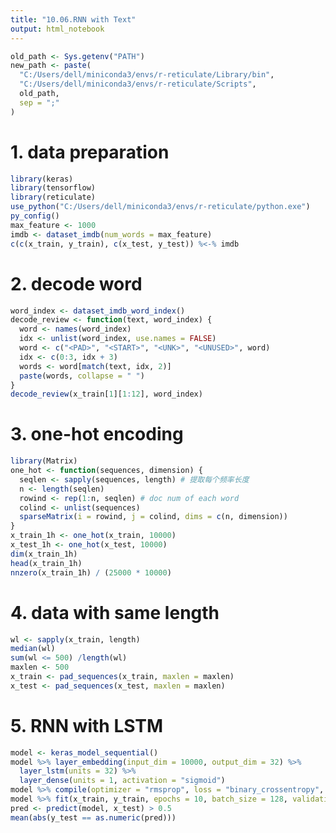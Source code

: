 ```yaml
---
title: "10.06.RNN with Text"
output: html_notebook
---
```

```r
old_path <- Sys.getenv("PATH")
new_path <- paste(
  "C:/Users/dell/miniconda3/envs/r-reticulate/Library/bin",
  "C:/Users/dell/miniconda3/envs/r-reticulate/Scripts",
  old_path,
  sep = ";"
)
```

# 1. data preparation
```r
library(keras)
library(tensorflow)
library(reticulate)
use_python("C:/Users/dell/miniconda3/envs/r-reticulate/python.exe")
py_config()
max_feature <- 1000
imdb <- dataset_imdb(num_words = max_feature)
c(c(x_train, y_train), c(x_test, y_test)) %<-% imdb
```

# 2. decode word
```r
word_index <- dataset_imdb_word_index()
decode_review <- function(text, word_index) {
  word <- names(word_index)
  idx <- unlist(word_index, use.names = FALSE)
  word <- c("<PAD>", "<START>", "<UNK>", "<UNUSED>", word)
  idx <- c(0:3, idx + 3)
  words <- word[match(text, idx, 2)]
  paste(words, collapse = " ")
}
decode_review(x_train[1][1:12], word_index)
```
# 3. one-hot encoding
```r
library(Matrix)
one_hot <- function(sequences, dimension) {
  seqlen <- sapply(sequences, length) # 提取每个频率长度
  n <- length(seqlen)
  rowind <- rep(1:n, seqlen) # doc num of each word
  colind <- unlist(sequences)
  sparseMatrix(i = rowind, j = colind, dims = c(n, dimension))
}
x_train_1h <- one_hot(x_train, 10000)
x_test_1h <- one_hot(x_test, 10000)
dim(x_train_1h)
head(x_train_1h)
nnzero(x_train_1h) / (25000 * 10000)
```
# 4. data with same length

```r
wl <- sapply(x_train, length)
median(wl)
sum(wl <= 500) /length(wl)
maxlen <- 500
x_train <- pad_sequences(x_train, maxlen = maxlen)
x_test <- pad_sequences(x_test, maxlen = maxlen)
```
# 5. RNN with LSTM
```r
model <- keras_model_sequential()
model %>% layer_embedding(input_dim = 10000, output_dim = 32) %>%
  layer_lstm(units = 32) %>%
  layer_dense(units = 1, activation = "sigmoid")
model %>% compile(optimizer = "rmsprop", loss = "binary_crossentropy", metrics = c("acc"))
model %>% fit(x_train, y_train, epochs = 10, batch_size = 128, validation_data = list(x_test, y_test))
pred <- predict(model, x_test) > 0.5
mean(abs(y_test == as.numeric(pred)))
```


